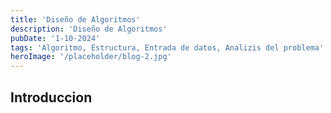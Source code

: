 ---
title: 'Diseño de Algoritmos'
description: 'Diseño de Algoritmos'
pubDate: '1-10-2024'
tags: 'Algoritmo, Estructura, Entrada de datos, Analizis del problema'
heroImage: '/placeholder/blog-2.jpg'
---

## Introduccion
